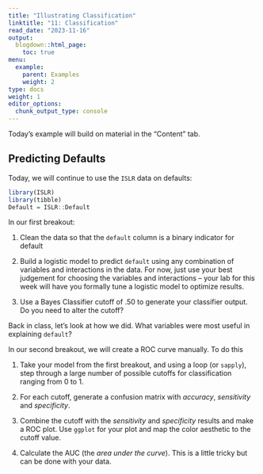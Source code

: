```yaml
---
title: "Illustrating Classification"
linktitle: "11: Classification"
read_date: "2023-11-16"
output:
  blogdown::html_page:
    toc: true
menu:
  example:
    parent: Examples
    weight: 2
type: docs
weight: 1
editor_options:
  chunk_output_type: console
---
```


:::fyi

Today's example will build on material in the "Content" tab.


:::



## Predicting Defaults

Today, we will continue to use the `ISLR` data on defaults:

```r
library(ISLR)
library(tibble)
Default = ISLR::Default
```

:::fyi
In our first breakout:

1. Clean the data so that the `default` column is a binary indicator for default

2. Build a logistic model to predict `default` using any combination of variables and interactions in the data. For now, just use your best judgement for choosing the variables and interactions -- your lab for this week will have you formally tune a logistic model to optimize results.

3. Use a Bayes Classifier cutoff of .50 to generate your classifier output. Do you need to alter the cutoff?

:::


Back in class, let's look at how we did. What variables were most useful in explaining `default`? 


:::fyi
In our second breakout, we will create a ROC curve manually. To do this

1. Take your model from the first breakout, and using a loop (or `sapply`), step through a large number of possible cutoffs for classification ranging from 0 to 1.

2. For each cutoff, generate a confusion matrix with *accuracy*, *sensitivity* and *specificity*.

3. Combine the cutoff with the *sensitivity* and *specificity* results and make a ROC plot. Use `ggplot` for your plot and map the color aesthetic to the cutoff value.

4. Calculate the AUC (the *area under the curve*). This is a little tricky but can be done with your data.
:::

